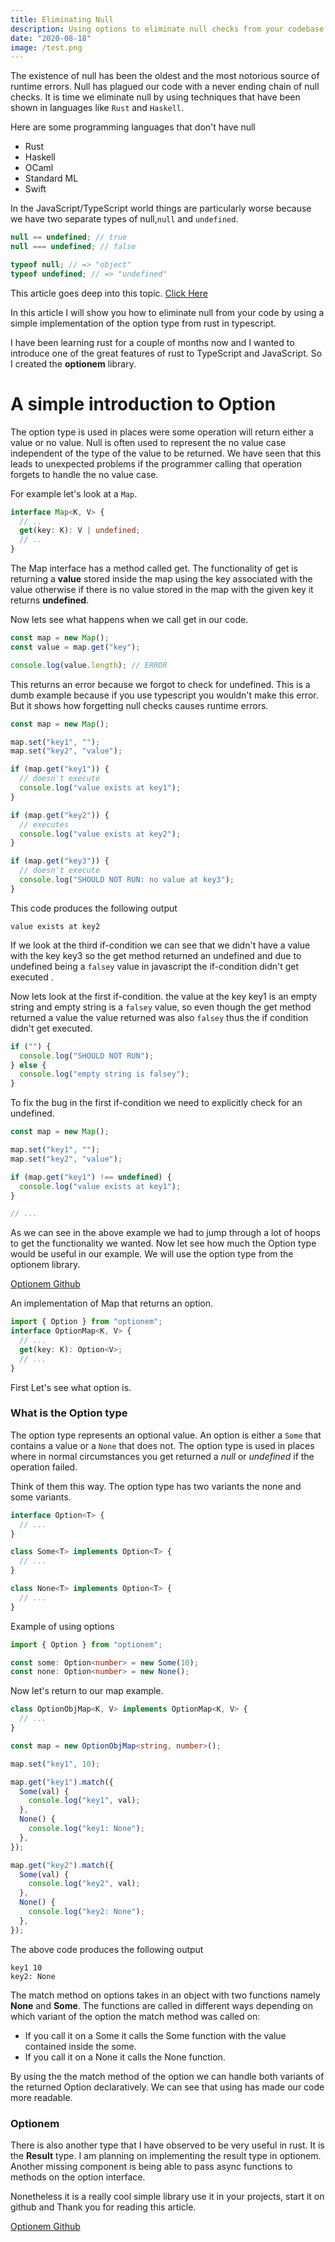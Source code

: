 ```yaml
---
title: Eliminating Null
description: Using options to eliminate null checks from your codebase.
date: "2020-08-18"
image: /test.png
---
```


The existence of null has been the oldest and the most notorious source of runtime
errors. Null has plagued our code with a never ending chain of null checks. It is
time we eliminate null by using techniques that have been shown in languages like
`Rust` and `Haskell`.

Here are some programming languages that don't have null

- Rust
- Haskell
- OCaml
- Standard ML
- Swift

In the JavaScript/TypeScript world things are particularly worse because we have two separate
types of null,`null` and `undefined`.

```javascript
null == undefined; // true
null === undefined; // false
```

```javascript
typeof null; // => "object"
typeof undefined; // => "undefined"
```

This article goes deep into this topic.
[Click Here](https://www.lucidchart.com/techblog/2015/08/31/the-worst-mistake-of-computer-science/)

In this article I will show you how to eliminate null from your code by using a simple
implementation of the option type from rust in typescript.

I have been learning rust for a couple of months now and I wanted to introduce one of the great
features of rust to TypeScript and JavaScript. So I created the **optionem** library.

# A simple introduction to Option

The option type is used in places were some operation will return either a value or no value.
Null is often used to represent the no value case independent of the type of the value to be
returned. We have seen that this leads to unexpected problems if the programmer calling that
operation forgets to handle the no value case.

For example let's look at a `Map`.

```typescript
interface Map<K, V> {
  // ..
  get(key: K): V | undefined;
  // ..
}
```

The Map interface has a method called get. The functionality of get is returning a **value** stored
inside the map using the key associated with the value otherwise if there is no value stored in the
map with the given key it returns **undefined**.

Now lets see what happens when we call get in our code.

```typescript
const map = new Map();
const value = map.get("key");

console.log(value.length); // ERROR
```

This returns an error because we forgot to check for undefined. This is a dumb example because if you
use typescript you wouldn't make this error. But it shows how forgetting null checks causes runtime
errors.

```typescript
const map = new Map();

map.set("key1", "");
map.set("key2", "value");

if (map.get("key1")) {
  // doesn't execute
  console.log("value exists at key1");
}

if (map.get("key2")) {
  // executes
  console.log("value exists at key2");
}

if (map.get("key3")) {
  // doesn't execute
  console.log("SHOULD NOT RUN: no value at key3");
}
```

This code produces the following output

```text
value exists at key2
```

If we look at the third if-condition we can see that we didn't have a value with the key key3 so the
get method returned an undefined and due to undefined being a `falsey` value in javascript
the if-condition didn't get executed .

Now lets look at the first if-condition. the value at the key key1 is an empty string and empty string
is a `falsey` value, so even though the get method returned a value the value returned was also
`falsey` thus the if condition didn't get executed.

```typescript withLineNumbers=true
if ("") {
  console.log("SHOULD NOT RUN");
} else {
  console.log("empty string is falsey");
}
```

To fix the bug in the first if-condition we need to explicitly check for an undefined.

```typescript title=map.ts
const map = new Map();

map.set("key1", "");
map.set("key2", "value");

if (map.get("key1") !== undefined) {
  console.log("value exists at key1");
}

// ...
```

As we can see in the above example we had to jump through a lot of hoops to get the functionality we
wanted. Now let see how much the Option type would be useful in our example. We will use the option
type from the optionem library.

[Optionem Github](https://www.github.com/fraol0912/optionem)

An implementation of Map that returns an option.

```typescript
import { Option } from "optionem";
interface OptionMap<K, V> {
  // ...
  get(key: K): Option<V>;
  // ...
}
```

First Let's see what option is.

### What is the Option type

The option type represents an optional value. An option is either a `Some` that contains a value or a
`None` that does not. The option type is used in places where in normal circumstances you get returned
a _null_ or _undefined_ if the operation failed.

Think of them this way. The option type has two variants the none and some variants.

```typescript
interface Option<T> {
  // ...
}

class Some<T> implements Option<T> {
  // ...
}

class None<T> implements Option<T> {
  // ...
}
```

Example of using options

```typescript
import { Option } from "optionem";

const some: Option<number> = new Some(10);
const none: Option<number> = new None();
```

Now let's return to our map example.

```typescript
class OptionObjMap<K, V> implements OptionMap<K, V> {
  // ...
}

const map = new OptionObjMap<string, number>();

map.set("key1", 10);

map.get("key1").match({
  Some(val) {
    console.log("key1", val);
  },
  None() {
    console.log("key1: None");
  },
});

map.get("key2").match({
  Some(val) {
    console.log("key2", val);
  },
  None() {
    console.log("key2: None");
  },
});
```

The above code produces the following output

```text
key1 10
key2: None
```

The match method on options takes in an object with two functions namely **None** and
**Some**. The functions are called in different ways depending on which variant of
the option the match method was called on:

- If you call it on a Some it calls the Some function with the value contained
  inside the some.
- If you call it on a None it calls the None function.

By using the the match method of the option we can handle both variants of the
returned Option declaratively. We can see that using has made our code more readable.

### Optionem

There is also another type that I have observed to be very useful in rust. It is
the **Result** type. I am planning on implementing the result type in optionem. Another
missing component is being able to pass async functions to methods on the option interface.

Nonetheless it is a really cool simple library use it in your projects, start it on github and
Thank you for reading this article.

[Optionem Github](https://www.github.com/fraol0912/optionem)
